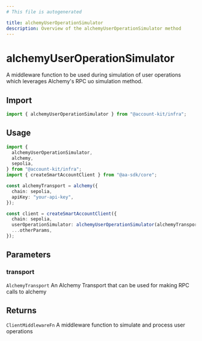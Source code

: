 ```yaml
---
# This file is autogenerated

title: alchemyUserOperationSimulator
description: Overview of the alchemyUserOperationSimulator method
---
```


# alchemyUserOperationSimulator

A middleware function to be used during simulation of user operations which leverages Alchemy's RPC uo simulation method.

## Import

```ts
import { alchemyUserOperationSimulator } from "@account-kit/infra";
```

## Usage

```ts
import {
  alchemyUserOperationSimulator,
  alchemy,
  sepolia,
} from "@account-kit/infra";
import { createSmartAccountClient } from "@aa-sdk/core";

const alchemyTransport = alchemy({
  chain: sepolia,
  apiKey: "your-api-key",
});

const client = createSmartAccountClient({
  chain: sepolia,
  userOperationSimulator: alchemyUserOperationSimulator(alchemyTransport),
  ...otherParams,
});
```

## Parameters

### transport

`AlchemyTransport`
An Alchemy Transport that can be used for making RPC calls to alchemy

## Returns

`ClientMiddlewareFn`
A middleware function to simulate and process user operations
